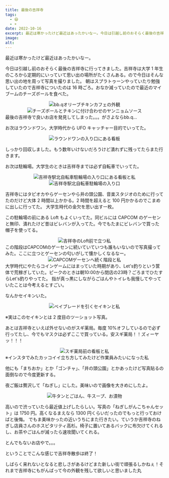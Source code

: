 ```yaml
---
title: 最後の吉祥寺
tags:
  - 😆
  - ☀️
date: 2022-10-16
excerpt: 最近は寒かったけど最近はあったかいなー。今日は引越し前のおそらく最後の吉祥寺に行ってきました。吉祥寺は大学 1 年生のころから定期的にいっていて思い出の場所がたくさんある。ので今日はそんな思い出の地を周って写真を撮りました。朝はスプラトゥーンやっていたり勉強していたので吉祥寺についたのは 16 時ごろ。おなか減っていたので最近のマイブームのチーズボールを食べた。
image:
alt:
---
```


最近は寒かったけど最近はあったかいなー。

今日は引越し前のおそらく最後の吉祥寺に行ってきました。吉祥寺は大学 1 年生のころから定期的にいっていて思い出の場所がたくさんある。ので今日はそんな思い出の地を周って写真を撮りました。
朝はスプラトゥーンやっていたり勉強していたので吉祥寺についたのは 16 時ごろ。おなか減っていたので最近のマイブームのチーズボールを食べた。

<Center>
  <Image src='/images/2022/1016/IMG_5013.JPG' width={600} height={400} alt='bb.qオリーブチキンカフェの外観' />
  <Image src='/images/2022/1016/IMG_5005.JPG' width={600} height={400} alt='チーズボールとチキンに付け合わせのヤンニョムソース' />
</Center>
最後の吉祥寺で良いお店を発見してしまった。。。がさよならbb.q...

お次はラウンドワン。大学時代から UFO キャッチャー目的でいってた。

<Center>
  <Image src='/images/2022/1016/IMG_5020.JPG' width={600} height={400} alt='ラウンドワンの入り口にある看板' />
</Center>

しっかり回収しました。もう数年いけないだろうけど潰れずに残ってたらまた行きます。

お次は駐輪場。大学生のときは吉祥寺までは必ず自転車でいってた。

<Center>
  <Image src='/images/2022/1016/IMG_5025.JPG' width={600} height={400} alt='吉祥寺駅北自転車駐輪場の入り口にある看板と私' />
  <Image src='/images/2022/1016/IMG_5026.JPG' width={600} height={400} alt='吉祥寺駅北自転車駐輪場の入り口' />
</Center>

吉祥寺にはタピオカやらゲーセンやら井の頭公園、音楽スタジオのために行ってたのだけど大体 2 時間以上かかる。2 時間を超えると 100 円かかるのでこまめに出しに行ってた。
大学生時代の金欠を思い出す一枚。

この駐輪場の前にある Loft もよくいってた。同ビルには CAPCOM のゲーセンと無印、潰れたけど昔はビレバンが入ってた。今でもたまにビレバンで買った帽子を使ってる。

<Center>
  <Image src='/images/2022/1016/IMG_5033.JPG' width={600} height={400} alt='吉祥寺のLoft前で立つ私' />
</Center>
この階段はCAPCOMのゲーセンに続いていていつも誰もいないので写真撮ってみた。ここに立つとゲーセンの匂いがして懐かしくなるなー。
<Center>
  <Image src='/images/2022/1016/IMG_5034.JPG' width={600} height={800} alt='CAPCOMゲーセンへ続く階段と私' />
</Center>
大学時代にやたらコインゲームにはまっていた時期があり、Let's釣りという筐体で荒稼ぎしていた。ピークのときは朝10:00から閉店の23時？ごろまでひたすらLet's釣りやってた。
指が真っ黒にしながらごはんやトイレも我慢してやっていたことは今考えるとすごい。

なんかセイキンいた。

<Center>
  <Image src='/images/2022/1016/IMG_5068.JPG' width={600} height={800} alt='ベイブレードを引くセイキンと私' />
</Center>

※実はこのセイキンとは 2 度目のツーショット写真。

あとは吉祥寺といえば外せないのがスギ薬局。毎度 10%オフしているので必ず行ってたし、今でもマスクは必ずここで買っている。安スギ薬局！！ズィーヤッ！！！

<Center>
  <Image src='/images/2022/1016/IMG_5081.JPG' width={600} height={800} alt='スギ薬局前の看板と私' />
</Center>
※インスタでみたカッコイイ立ち方してみたけど作業員みたいになった私

他にも「まちおか」とか「ゴンチャ」、「井の頭公園」とかあったけど写真貼るの面倒なので今度更新する。

夜ご飯は贅沢して「ねぎし」にした。美味いので画像を大きめにしたよ。

<Center>
  <Image src='/images/2022/1016/IMG_5090.JPG' width={800} height={600} alt='牛タンとごはん、牛スープ、お漬物' />
</Center>

高いので渋っていたら最近値上げしたらしい。写真の「ねぎしがんこちゃんセット」は 1750 円。高くなるまえなら 1300 円くらいだったのでもっと行っておけばと後悔。
でもま美味かったの近いうちにまた行きたい。ていうか吉祥寺のねぎし店員さんのホスピタリティ高杉。椅子に置いてあるバックに布欠けてくれるし、お茶やごはんが減ったら速攻聞いてくれる。

とんでもないお店やで。。。

ということでこんな感じで吉祥寺散歩は終了！

しばらく来れないとなると悲しさがあるけどまた新しい街で頑張るしかねぇ！それまで吉祥寺にもがんばって今の外観を残して欲しいと思いました丸
